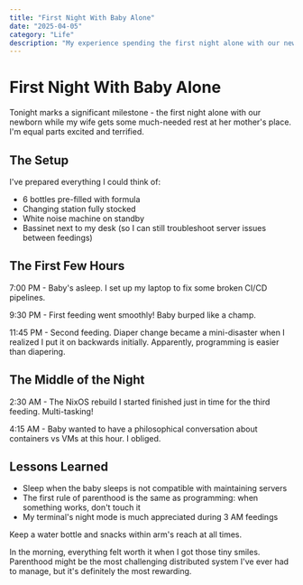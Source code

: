 ```yaml
---
title: "First Night With Baby Alone"
date: "2025-04-05"
category: "Life"
description: "My experience spending the first night alone with our newborn."
---
```


# First Night With Baby Alone

Tonight marks a significant milestone - the first night alone with our newborn while my wife gets some much-needed rest at her mother's place. I'm equal parts excited and terrified.

## The Setup

I've prepared everything I could think of:
- 6 bottles pre-filled with formula
- Changing station fully stocked
- White noise machine on standby
- Bassinet next to my desk (so I can still troubleshoot server issues between feedings)

## The First Few Hours

7:00 PM - Baby's asleep. I set up my laptop to fix some broken CI/CD pipelines.

9:30 PM - First feeding went smoothly! Baby burped like a champ.

11:45 PM - Second feeding. Diaper change became a mini-disaster when I realized I put it on backwards initially. Apparently, programming is easier than diapering.

## The Middle of the Night

2:30 AM - The NixOS rebuild I started finished just in time for the third feeding. Multi-tasking!

4:15 AM - Baby wanted to have a philosophical conversation about containers vs VMs at this hour. I obliged.

## Lessons Learned

- Sleep when the baby sleeps is not compatible with maintaining servers
- The first rule of parenthood is the same as programming: when something works, don't touch it
- My terminal's night mode is much appreciated during 3 AM feedings

<Tip>
Keep a water bottle and snacks within arm's reach at all times.
</Tip>

In the morning, everything felt worth it when I got those tiny smiles. Parenthood might be the most challenging distributed system I've ever had to manage, but it's definitely the most rewarding.
